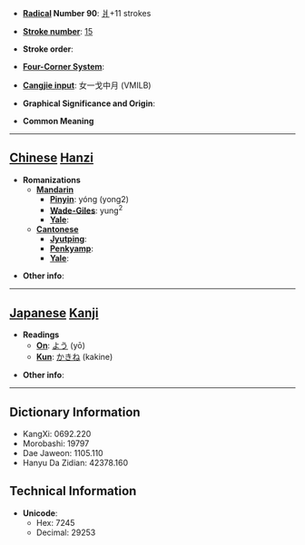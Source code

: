 * '''[[Wiktionary:Chinese radical index| Radical]] Number 90''': [[Wiktionary:Chinese radical index 爿|爿]]+11 strokes

* '''[[Wiktionary:Chinese total strokes index|Stroke number]]''': [[Wiktionary:Chinese total strokes index 15|15]]

* '''Stroke order''': 

* '''[[Wiktionary:Chinese four corner index|Four-Corner System]]''': 

* '''[[Wiktionary:Chinese Cangjie index|Cangjie input]]''': 女一戈中月 (VMILB)

* '''Graphical Significance and Origin''': 

* '''Common Meaning'''

----

== [[Chinese]] [[Hanzi]] ==

* '''Romanizations'''
** '''[[Mandarin]]'''
*** '''[[Pinyin]]''': yóng (yong2)
*** '''[[Wade-Giles]]''': yung<sup>2</sup>
*** '''[[Yale]]''': 
** '''[[Cantonese]]'''
*** '''[[Jyutping]]''':
*** '''[[Penkyamp]]''': 
*** '''[[Yale]]''': 

* '''Other info''': 

----

== [[Japanese]] [[Kanji]] ==

* '''Readings'''
** '''[[On]]''': [[よう]] (yō)
** '''[[Kun]]''': [[かきね]] (kakine)

* '''Other info''':  

----

== Dictionary Information ==

* KangXi: 0692.220
* Morobashi: 19797
* Dae Jaweon: 1105.110
* Hanyu Da Zidian: 42378.160

== Technical Information ==

* '''Unicode''':
** Hex: 7245
** Decimal: 29253